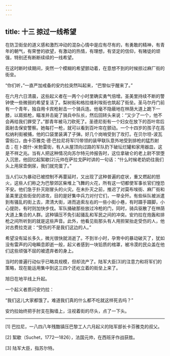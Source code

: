```yaml
---
---
---
```

title: 十三 掠过一线希望
---




在防卫街垒的道义感和激烈冲动的混杂心情中是应有尽有的，有勇敢的精神，有青年的朝气，有荣誉的欲望，有激动的热情，有理想，有坚定的信仰，有赌徒的顽强，特别还有断断续续的一线希望。

在这时断时续期间，突然一个模糊的希望颤动着，在意想不到的时候掠过麻厂街的街垒。

“你们听，”一直严加戒备的安灼拉突然叫起来，“巴黎似乎醒来了。”

在六月六日清晨，这些起义者在一两个小时里确实勇气倍增。圣美里持续不断的警钟使一些微弱的希望复活了。梨树街和格拉维利埃街也筑起了街垒。圣马尔丹门前有一个青年，独自用卡宾枪射击一个骑兵连。他毫不隐蔽地在林荫大道上跪下一膝，以肩抵枪，瞄准并击毙了骑兵中队长，然后回转头来说：“又少了一个，他不会再给我们罪受了。”那青年被马刀砍死了。圣德尼街有一个妇女在放下的百叶帘后面射击保安警察。她每打一枪，就可以看到百叶帘在颤动。一个十四岁的孩子在高松纳利街被捕，他的口袋里装满了子弹。好几个岗哨受到了攻打。在贝尔坦-波瓦雷街口，由卡芬雅克·德·巴拉尼将军[1]带领的装甲联队意外地受到排枪的猛烈射击；在卜朗什-米勃雷街，有人从屋顶向过路的军队扔下破坛烂罐和家用器皿，这是不祥之兆。当有人把这种情况向苏尔特元帅报告时，这位拿破仑的老上尉不禁堕入沉思，他回忆起絮歇[2]元帅在萨拉戈萨时讲的一句话：“什么时候老奶奶往我们头上用尿壶倒尿，我们就完蛋了。”

当人们以为暴动已被控制不再蔓延时，又出现了这种普遍的症状，重又燃起的怒火，这些人们称之为巴黎郊区柴堆上飞舞的火花，所有这一切都使军事长官们惶恐不安。他们急于扑灭刚冒头的火灾。在未扑灭之前，推迟了对莫布埃街、麻厂街和圣美里这些街垒的进攻，目的是好集中兵力对付它们，一举全歼。有些纵队被派遣到有骚乱的街上去，肃清大街，进而追索左右的一些小街小巷，有时蹑手蹑脚，小心提防，有时则加快步伐。军队捅破那些放过冷枪的门，同时，骑兵驱散了在林荫大道上集合的人群。这种镇压不免引起骚乱和军民之间的冲突。安灼拉在炮轰和排枪之间所听到的就是这些声音。此外，他看见街那头有人用担架抬走受伤的人，他对古费拉克说：“受伤的不是我们这边的人。”

希望没有延长多久，微光很快就消逝了。不到半小时，孕育中的暴动破灭了，犹如没有雷声的闪电瞬息即逝一般，起义者感到一块铅质的棺罩，被冷漠的民众盖在他们这些顽强不屈的被遗弃者的身上。

当时的普遍行动似乎已略具规模，但却流产了。陆军大臣[3]的注意力和将军们的策略，现在能运用集中到这三四个还屹立着的街垒上来了。

旭日在地平线上升起。

一个起义者质问安灼拉：

“我们这儿大家都饿了。难道我们真的什么都不吃就这样死去吗？”

安灼拉始终把手肘支在胸墙上，注视着街的尽头，点了一下头。



* * *



[1] 巴拉尼，一八四八年残酷镇压巴黎工人六月起义的陆军部长卡芬雅克的叔父。

[2] 絮歇（Suchet，1772—1826），法国元帅，在西班牙作战获胜。

[3] 陆军大臣，指苏尔特。